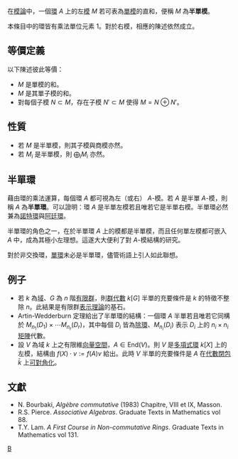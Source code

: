 在[[模論|模論]]中，一個[[環_(數學)|環]] <math>A</math> 上的左[[模_(數學)|模]] <math>M</math> 若可表為[[單模|單模]]的直和，便稱 <math>M</math> 為'''半單模'''。

本條目中的環皆有乘法單位元素 <math>1</math>。對於右模，相應的陳述依然成立。

==等價定義==
以下陳述彼此等價：
* <math>M</math> 是單模的和。
* <math>M</math> 是其單子模的和。
* 對每個子模 <math>N \subset M</math>，存在子模 <math>N' \subset M</math> 使得 <math>M = N \oplus N'</math>。

==性質==
* 若 <math>M</math> 是半單模，則其子模與商模亦然。
* 若 <math>M_i</math> 是半單模，則 <math>\bigoplus_i M_i</math> 亦然。

==半單環==
藉由環的乘法運算，每個環 <math>A</math> 都可視為左（或右） <math>A</math>-模。若 <math>A</math> 是半單 <math>A</math>-模，則稱 <math>A</math> 為'''半單環'''。可以證明：環 <math>A</math> 是半單左模若且唯若它是半單右模。半單環必然兼為[[諾特環|諾特環]]與[[阿廷環|阿廷環]]。

半單環的角色之一，在於半單環 <math>A</math> 上的模都是半單模，而且任何單左模都可嵌入 <math>A</math> 中，成為其極小左理想。這遂大大便利了對 <math>A</math>-模結構的研究。

對於非交換環，[[單環|單環]]未必是半單環，儘管術語上引人如此聯想。

==例子==
* 若 <math>k</math> 為[[域_(數學)|域]]、<math>G</math> 為 <math>n</math> 階[[有限群|有限群]]，則[[群代數|群代數]] <math>k[G]</math> 半單的充要條件是 <math>k</math> 的特徵不整除 <math>n</math>。此結果是有限群[[表示理論|表示理論]]的基石。
* Artin-Wedderburn 定理給出了半單環的結構：一個環 <math>A</math> 半單若且唯若它同構於 <math>M_{n_1}(D_1) \times \cdots M_{n_r}(D_r)</math>，其中每個 <math>D_i</math> 皆為[[除環|除環]]、<math>M_{n_i}(D_i)</math> 表示 <math>D_i</math> 上的 <math>n_i \times n_i</math> [[矩陣|矩陣]]代數。
* 設 <math>V</math> 為域 <math>k</math> 上之有限維[[向量空間|向量空間]]，<math>A \in \mathrm{End}(V)</math>。則 <math>V</math> 是[[多項式環|多項式環]] <math>k[X]</math> 上的左模，結構由 <math>f(X) \cdot v := f(A)v</math> 給出。此時 <math>V</math> 半單的充要條件是 <math>A</math> 在[[代數閉包|代數閉包]] <math>\bar{k}</math> 上[[可對角化矩陣|可對角化]]。

==文獻==
* N. Bourbaki, ''Algèbre commutative'' (1983) Chapitre, VIII et IX, Masson.
* R.S. Pierce. ''Associative Algebras''. Graduate Texts in Mathematics vol 88.
* T.Y. Lam. ''A First Course in Non-commutative Rings''. Graduate Texts in Mathematics vol 131.

[[Category:模論|B]]